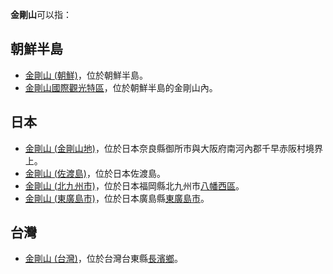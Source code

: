 {{noteTA
|G1=KOR
|G2=NSK
}}
'''金剛山'''可以指：

==朝鮮半島==
* [[金剛山_(朝鮮)|金剛山 (朝鮮)]]，位於朝鮮半島。
* [[金剛山國際觀光特區|金剛山國際觀光特區]]，位於朝鮮半島的金剛山內。

==日本==
* [[金剛山_(金剛山地)|金剛山 (金剛山地)]]，位於日本奈良縣御所市與大阪府南河內郡千早赤阪村境界上。
* [[金剛山_(佐渡島)|金剛山 (佐渡島)]]，位於日本佐渡島。
* [[金剛山_(北九州市)|金剛山 (北九州市)]]，位於日本福岡縣北九州市[[八幡西區|八幡西區]]。
* [[金剛山_(東廣島市)|金剛山 (東廣島市)]]，位於日本廣島縣[[東廣島市|東廣島市]]。

==台灣==
* [[金剛山_(台灣)|金剛山 (台灣)]]，位於台灣台東縣[[長濱鄉|長濱鄉]]。

{{disambig|cat=三字地名消歧義}}